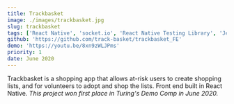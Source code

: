 ```yaml
---
title: Trackbasket
image: ./images/trackbasket.jpg
slug: trackbasket
tags: ['React Native', 'socket.io', 'React Native Testing Library', 'Jest', 'Expo']
github: 'https://github.com/track-basket/trackbasket_FE'
demo: 'https://youtu.be/8xn9zWLJPms'
priority: 1
date: June 2020
---
```


Trackbasket is a shopping app that allows at-risk users to create shopping lists, and for volunteers to adopt and shop the lists. Front end built in React Native. *This project won first place in Turing's Demo Comp in June 2020.*
